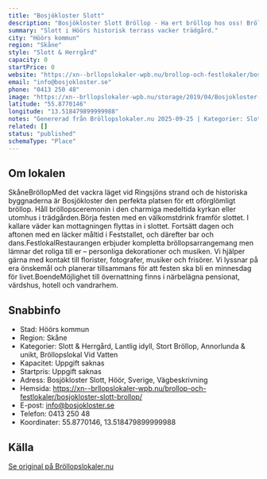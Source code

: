 ```yaml
---
title: "Bosjökloster Slott"
description: "Bosjökloster Slott Bröllop - Ha ert bröllop hos oss! Bröllopslokal höör. Skicka gärna en förfrågan så hjälper vi Er!"
summary: "Slott i Höörs historisk terrass vacker trädgård."
city: "Höörs kommun"
region: "Skåne"
style: "Slott & Herrgård"
capacity: 0
startPrice: 0
website: "https://xn--brllopslokaler-wpb.nu/brollop-och-festlokaler/bosjokloster-slott-brollop/"
email: "info@bosjokloster.se"
phone: "0413 250 48"
image: "https://xn--brllopslokaler-wpb.nu/storage/2019/04/Bosjokloster-Slott-brollop-festlokal-i-hoor-brollopslokal.webp"
latitude: "55.8770146"
longitude: "13.518479899999988"
notes: "Genererad från Bröllopslokaler.nu 2025-09-25 | Kategorier: Slott & Herrgård, Lantlig idyll, Stort Bröllop, Annorlunda & unikt, Bröllopslokal Vid Vatten"
related: []
status: "published"
schemaType: "Place"
---
```


## Om lokalen

SkåneBröllopMed det vackra läget vid Ringsjöns strand och de historiska byggnaderna är Bosjökloster den perfekta platsen för ett oförglömligt bröllop. Håll bröllopsceremonin i den charmiga medeltida kyrkan eller utomhus i trädgården.Börja festen med en välkomstdrink framför slottet. I kallare väder kan mottagningen flyttas in i slottet. Fortsätt dagen och aftonen med en läcker måltid i Feststallet, och därefter bar och dans.FestlokalRestaurangen erbjuder kompletta bröllopsarrangemang men lämnar det roliga till er – personliga dekorationer och musiken. Vi hjälper gärna med kontakt till florister, fotografer, musiker och frisörer. Vi lyssnar på era önskemål och planerar tillsammans för att festen ska bli en minnesdag för livet.BoendeMöjlighet till övernattning finns i närbelägna pensionat, värdshus, hotell och vandrarhem.

## Snabbinfo

- Stad: Höörs kommun
- Region: Skåne
- Kategorier: Slott & Herrgård, Lantlig idyll, Stort Bröllop, Annorlunda & unikt, Bröllopslokal Vid Vatten
- Kapacitet: Uppgift saknas
- Startpris: Uppgift saknas
- Adress: Bosjökloster Slott, Höör, Sverige, Vägbeskrivning
- Hemsida: https://xn--brllopslokaler-wpb.nu/brollop-och-festlokaler/bosjokloster-slott-brollop/
- E-post: info@bosjokloster.se
- Telefon: 0413 250 48
- Koordinater: 55.8770146, 13.518479899999988

## Källa

[Se original på Bröllopslokaler.nu](https://xn--brllopslokaler-wpb.nu/brollop-och-festlokaler/bosjokloster-slott-brollop/)

